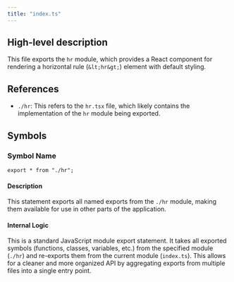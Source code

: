 ```yaml
---
title: "index.ts"
---
```


## High-level description
This file exports the `hr` module, which provides a React component for rendering a horizontal rule (`&lt;hr&gt;`) element with default styling.

## References
- `./hr`: This refers to the `hr.tsx` file, which likely contains the implementation of the `hr` module being exported.

## Symbols
### Symbol Name
`export * from "./hr";`

#### Description
This statement exports all named exports from the `./hr` module, making them available for use in other parts of the application.

#### Internal Logic
This is a standard JavaScript module export statement. It takes all exported symbols (functions, classes, variables, etc.) from the specified module (`./hr`) and re-exports them from the current module (`index.ts`). This allows for a cleaner and more organized API by aggregating exports from multiple files into a single entry point.
